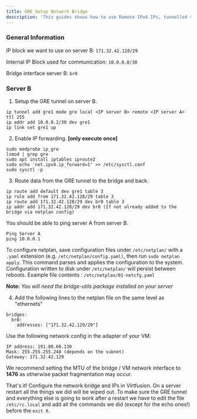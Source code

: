 ```yaml
---
title: GRE Setup Network Bridge
description: 'This guides shows how to use Remote IPv4 IPs, tunnelled via GRE to your hypervisor and use the IPs on your VMs.'
---
```


### General Information ###
IP block we want to use on server B: `171.32.42.128/29`

Internal IP Block used for communication: `10.0.0.0/30`

Bridge interface server B: `br0`

### Server B ###
1. Setup the GRE tunnel on server B.
```
ip tunnel add gre1 mode gre local <IP server B> remote <IP server A> ttl 255
ip addr add 10.0.0.2/30 dev gre1
ip link set gre1 up
```
2. Enable IP forwarding. **[only execute once]**
```
sudo modprobe ip_gre
lsmod | grep gre
sudo apt install iptables iproute2
sudo echo 'net.ipv4.ip_forward=1' >> /etc/sysctl.conf
sudo sysctl -p
```

3. Route data from the GRE tunnel to the bridge and back.
```
ip route add default dev gre1 table 3
ip rule add from 171.32.42.128/29 table 3
ip route add 171.32.42.128/29 dev br0 table 3
ip addr add 171.32.42.128/29 dev br0 (If not already added to the bridge via netplan config)
```
You should be able to ping server A from server B.
```
Ping Server A
ping 10.0.0.1
```


To configure netplan, save configuration files under ```/etc/netplan/``` with a ```.yaml``` extension (e.g. ```/etc/netplan/config.yaml)```,
then run ```sudo netplan apply```. This command parses and applies the configuration to the system. Configuration written to disk under ```/etc/netplan/``` will persist between reboots.
Example file contents : ```/etc/netplan/01-netcfg.yaml```

**Note:** _You will need the bridge-utils package installed on your server_

4. Add the following lines to the netplan file on the same level as "ethernets"
```
bridges:
  br0:
    addresses: ["171.32.42.129/29"]
```
Use the following network config in the adapter of your VM:
```
IP address: 191.80.60.130
Mask: 255.255.255.248 (depends on the subnet)
Gateway: 171.32.42.129
```
<Tip>We recommend setting the MTU of the bridge / VM network interface to **1476** as otherwise packet fragmentation may occur.</Tip>

That's it! Configure the network bridge and IPs in Virtfusion. On a server restart all the things we did will be wiped out. To make sure the GRE tunnel and everything else is going to work after a restart we have to edit the file ```/etc/rc.local``` and add all the commands we did (except for the echo ones!) before the ```exit 0```.
